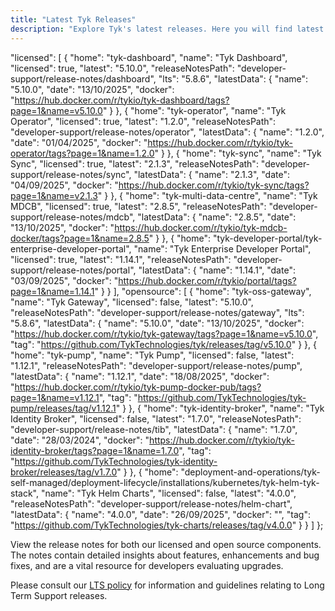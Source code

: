 ```yaml
---
title: "Latest Tyk Releases"
description: "Explore Tyk's latest releases. Here you will find latest releases and access to docker images and release notes for all our platforms."
---
```


  "licensed": [
    {
      "home": "tyk-dashboard",
      "name": "Tyk Dashboard",
      "licensed": true,
      "latest": "5.10.0",
      "releaseNotesPath": "developer-support/release-notes/dashboard",
      "lts": "5.8.6",
      "latestData": {
        "name": "5.10.0",
        "date": "13/10/2025",
        "docker": "https://hub.docker.com/r/tykio/tyk-dashboard/tags?page=1&name=v5.10.0"
      }
    },
    {
      "home": "tyk-operator",
      "name": "Tyk Operator",
      "licensed": true,
      "latest": "1.2.0",
      "releaseNotesPath": "developer-support/release-notes/operator",
      "latestData": {
        "name": "1.2.0",
        "date": "01/04/2025",
        "docker": "https://hub.docker.com/r/tykio/tyk-operator/tags?page=1&name=1.2.0"
      }
    },
    {
      "home": "tyk-sync",
      "name": "Tyk Sync",
      "licensed": true,
      "latest": "2.1.3",
      "releaseNotesPath": "developer-support/release-notes/sync",
      "latestData": {
        "name": "2.1.3",
        "date": "04/09/2025",
        "docker": "https://hub.docker.com/r/tykio/tyk-sync/tags?page=1&name=v2.1.3"
      }
    },
    {
      "home": "tyk-multi-data-centre",
      "name": "Tyk MDCB",
      "licensed": true,
      "latest": "2.8.5",
      "releaseNotesPath": "developer-support/release-notes/mdcb",
      "latestData": {
        "name": "2.8.5",
        "date": "13/10/2025",
        "docker": "https://hub.docker.com/r/tykio/tyk-mdcb-docker/tags?page=1&name=2.8.5"
      }
    },
    {
      "home": "tyk-developer-portal/tyk-enterprise-developer-portal",
      "name": "Tyk Enterprise Developer Portal",
      "licensed": true,
      "latest": "1.14.1",
      "releaseNotesPath": "developer-support/release-notes/portal",
      "latestData": {
        "name": "1.14.1",
        "date": "03/09/2025",
        "docker": "https://hub.docker.com/r/tykio/portal/tags?page=1&name=1.14.1"
      }
    }
  ],
  "opensource": [
    {
      "home": "tyk-oss-gateway",
      "name": "Tyk Gateway",
      "licensed": false,
      "latest": "5.10.0",
      "releaseNotesPath": "developer-support/release-notes/gateway",
      "lts": "5.8.6",
      "latestData": {
        "name": "5.10.0",
        "date": "13/10/2025",
        "docker": "https://hub.docker.com/r/tykio/tyk-gateway/tags?page=1&name=v5.10.0",
        "tag": "https://github.com/TykTechnologies/tyk/releases/tag/v5.10.0"
      }
    },
    {
      "home": "tyk-pump",
      "name": "Tyk Pump",
      "licensed": false,
      "latest": "1.12.1",
      "releaseNotesPath": "developer-support/release-notes/pump",
      "latestData": {
        "name": "1.12.1",
        "date": "18/08/2025",
        "docker": "https://hub.docker.com/r/tykio/tyk-pump-docker-pub/tags?page=1&name=v1.12.1",
        "tag": "https://github.com/TykTechnologies/tyk-pump/releases/tag/v1.12.1"
      }
    },
    {
      "home": "tyk-identity-broker",
      "name": "Tyk Identity Broker",
      "licensed": false,
      "latest": "1.7.0",
      "releaseNotesPath": "developer-support/release-notes/tib",
      "latestData": {
        "name": "1.7.0",
        "date": "28/03/2024",
        "docker": "https://hub.docker.com/r/tykio/tyk-identity-broker/tags?page=1&name=1.7.0",
        "tag": "https://github.com/TykTechnologies/tyk-identity-broker/releases/tag/v1.7.0"
      }
    },
    {
      "home": "deployment-and-operations/tyk-self-managed/deployment-lifecycle/installations/kubernetes/tyk-helm-tyk-stack",
      "name": "Tyk Helm Charts",
      "licensed": false,
      "latest": "4.0.0",
      "releaseNotesPath": "developer-support/release-notes/helm-chart",
      "latestData": {
        "name": "4.0.0",
        "date": "26/09/2025",
        "docker": "",
        "tag": "https://github.com/TykTechnologies/tyk-charts/releases/tag/v4.0.0"
      }
    }
  ]
};


View the release notes for both our licensed and open source components. The notes contain detailed insights about features, enhancements and bug fixes, and are a vital resource for developers evaluating upgrades.

Please consult our [LTS policy](/developer-support/release-types/long-term-support) for information and guidelines relating to Long Term Support releases.

<ReleaseSummaryComponent releaseData={releaseData} />

